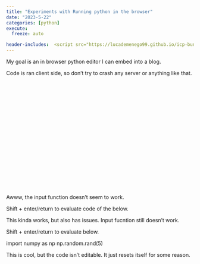 ```yaml
---
title: "Experiments with Running python in the browser"
date: "2023-5-22"
categories: [python]
execute:
  freeze: auto

header-includes:  <script src="https://lucademenego99.github.io/icp-bundle/base/full.iife.js"></script><link rel="stylesheet" href="https://pyscript.net/latest/pyscript.css" /><script defer src="https://pyscript.net/latest/pyscript.js"></script><script src="https://modularizer.github.io/pyprez/pyprez.js"></script>
---
```


My goal is an in browser python editor I can embed into a blog.

Code is ran client side, so don't try to crash any server or anything like that.

```{=html}
<div class="col fragment" data-fragment-index="2"
                        style="height: min(30vw, 60vh); margin: min(1vw, 2vh)">
                        <python-editor contenteditable="true" theme="dark" code="elements = [39,12,18,85,72,10,2,18]

print('Unsorted list is\n', elements)

# Sort the list (with bubblesort)
for n in range(len(elements)-1, 0, -1):
  for i in range(n):
    if elements[i] > elements[i+1]:
      elements[i], elements[i+1] = elements[i+1], elements[i]

print('\nSorted list is\n', elements)" />
                    </div>
```


Awww, the input function doesn't seem to work. 


Shift + enter/return to evaluate code of the below. 

```{=html}
<py-repl></py-repl>
```

This kinda works, but also has issues. Input fucntion still doesn't work. 


Shift + enter/return to evaluate below.

```{=html}
<pyprez-editor>
   import numpy as np
   np.random.rand(5)
</pyprez-editor>
```

This is cool, but the code isn't editable. It just resets itself for some reason. 